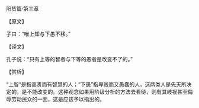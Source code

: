 

阳货篇·第三章

【原文】

子曰：“唯上知与下愚不移。”

【译文】

孔子说：“只有上等的智者与下等的愚者是改变不了的。”

【赏析】

“上智”是指高贵而有智慧的人；“下愚”指卑贱而又愚蠢的人，这两类人是先天所决定的，是不能改变的。这种观念如果用阶级分析的方法去看待，则有其岐视甚至侮辱劳动民众的一面，这是应该予以指出的。

